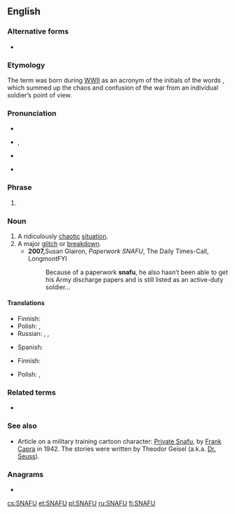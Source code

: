 {{also|snafu}}
==English==
{{wikipedia}}

===Alternative forms===
* {{l|en|snafu}}

===Etymology===
The term was born during [[WWII]] as an acronym of the initials of the words {{m|en||'''s'''ituation '''n'''ormal, '''a'''ll '''f'''ucked '''u'''p}}, which summed up the chaos and confusion of the war from an individual soldier’s point of view.

===Pronunciation===
* {{audio|En-uk-snafu.ogg|Audio (UK)|lang=en}}
* {{a|UK}} {{enPR|snä'foo͞}}, {{IPA|/ˈsnɑːfuː/|lang=en}}
* {{a|US}} {{IPA|/snæːˈfuː/|lang=en}}
* {{audio|en-us-SNAFU.ogg|Audio (US)|lang=en}}

===Phrase===
{{head|en|acronym}}

# {{lb|en|military|slang|euphemism}} {{acronym of|lang=en|[[status nominal all fucked up]] or [[situation normal all fucked up]]|nodot=1}} {{gloss|[[foul up|fouled up]]}}

===Noun===
{{en-noun}}

# A ridiculously [[chaotic]] [[situation]].
# A major [[glitch]] or [[breakdown]].
#* '''2007, '''Susan Glairon, ''Paperwork SNAFU'', The Daily Times-Call, LongmontFYI
#*: Because of a paperwork '''snafu''', he also hasn’t been able to get his Army discharge papers and is still listed as an active-duty soldier…

====Translations====
{{trans-top|ridiculously chaotic situation}}
* Finnish: {{t|fi|hässäkkä}}
* Polish: {{t+|pl|bałagan|m}}, {{t+|pl|burdel|m}}
* Russian: {{t+|ru|пу́таница|f}}, {{t+|ru|неразбери́ха|f}}, {{t+|ru|барда́к|m}}
{{trans-mid}}
* Spanish: {{t+|es|confusión}}
{{trans-bottom}}

{{trans-top|major glitch or breakdown}}
* Finnish: {{t+|fi|sotku}}
{{trans-mid}}
* Polish: {{t|pl|potknięcie}}, {{t+|pl|wpadka|f}}
{{trans-bottom}}

===Related terms===
* {{l|en|FUBAR}}

===See also===
* Article on a military training cartoon character: [[w:Private Snafu|Private Snafu]], by [[w:Frank Capra|Frank Capra]] in 1942. The stories were written by Theodor Geisel (a.k.a. [[w:Dr. Seuss|Dr. Seuss]]).

===Anagrams===
* {{l|en|fauns}}

[[cs:SNAFU]]
[[et:SNAFU]]
[[pl:SNAFU]]
[[ru:SNAFU]]
[[fi:SNAFU]]